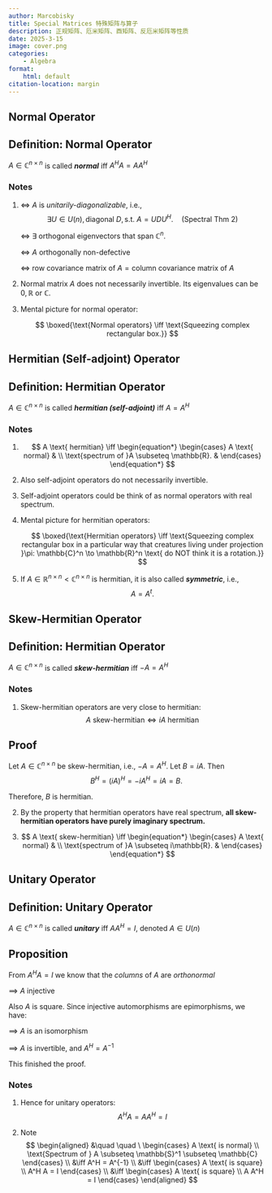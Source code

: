 ```yaml
---
author: Marcobisky
title: Special Matrices 特殊矩阵与算子
description: 正规矩阵、厄米矩阵、酉矩阵、反厄米矩阵等性质
date: 2025-3-15
image: cover.png
categories:
    - Algebra
format: 
    html: default
citation-location: margin
---
```


<!-- ## Big Picture -->

## Normal Operator

<!-- ----------------------------------------- -->
::: {.callout-tip icon=false}
## Definition: Normal Operator
::: {#def-normal-operator .callout-def}
$A \in \mathbb{C}^{n \times n}$ is called ***normal*** iff $A^H A = AA^H$
:::
:::
<!-- ----------------------------------------- -->

### Notes

1. $\iff$ $A$ is *unitarily-diagonalizable*, i.e.,
    $$
    \exists U \in U(n), \text{diagonal } D, \text{s.t. } A = UDU^H. \quad (\text{Spectral Thm 2})
    $$

    $\iff$ $\exists \text{ orthogonal eigenvectors that span } \mathbb{C}^n.$

    $\iff$ $A \text{ orthogonally non-defective}$

    $\iff$ $\text{row covariance matrix of }A = \text{column covariance matrix of }A$

2. Normal matrix $A$ does not necessarily invertible. Its eigenvalues can be $0, \mathbb{R}$ or $\mathbb{C}$.

3. Mental picture for normal operator:

    $$
    \boxed{\text{Normal operators} \iff \text{Squeezing complex rectangular box.}}
    $$

## Hermitian (Self-adjoint) Operator

<!-- ----------------------------------------- -->
::: {.callout-tip icon=false}
## Definition: Hermitian Operator
::: {#def-hermitian-operator .callout-def}
$A \in \mathbb{C}^{n \times n}$ is called ***hermitian (self-adjoint)*** iff $A = A^H$
:::
:::
<!-- ----------------------------------------- -->

### Notes

1. 
$$
A \text{ hermitian}
\iff \begin{equation*}
  \begin{cases} A \text{ normal} &  \\ \text{spectrum of }A \subseteq \mathbb{R}. &  \end{cases}
\end{equation*}
$$

2. Also self-adjoint operators do not necessarily invertible.

3. Self-adjoint operators could be think of as normal operators with real spectrum.

4. Mental picture for hermitian operators:

    $$
    \boxed{\text{Hermitian operators} \iff \text{Squeezing complex rectangular box in a particular way that creatures living under projection }\pi: \mathbb{C}^n \to \mathbb{R}^n \text{ do NOT think it is a rotation.}}
    $$

5. If $A \in \mathbb{R}^{n\times n} < \mathbb{C}^{n\times n}$ is hermitian, it is also called ***symmetric***, i.e.,
    $$
    A = A^t.
    $$


## Skew-Hermitian Operator

<!-- ----------------------------------------- -->
::: {.callout-tip icon=false}
## Definition: Hermitian Operator
::: {#def-skew-hermitian-operator .callout-def}
$A \in \mathbb{C}^{n \times n}$ is called ***skew-hermitian*** iff $-A = A^H$
:::
:::
<!-- ----------------------------------------- -->

### Notes

1. Skew-hermitian operators are very close to hermitian:
    $$
    A \text{ skew-hermitian} \iff iA \text{ hermitian}
    $$

<!-- ----------------------------------------- -->
::: {.callout-note icon=true collapse=true}
## Proof
Let $A \in \mathbb{C}^{n \times n}$ be skew-hermitian, i.e., $-A = A^H$. Let $B = iA$. Then
$$
B^H = (iA)^H = -iA^H = iA = B.
$$

Therefore, $B$ is hermitian.
:::
<!-- ----------------------------------------- -->


2. By the property that hermitian operators have real spectrum, **all skew-hermitian operators have purely imaginary spectrum.**

3.
$$
A \text{ skew-hermitian}
\iff \begin{equation*}
  \begin{cases} A \text{ normal} &  \\ \text{spectrum of }A \subseteq i\mathbb{R}. &  \end{cases}
\end{equation*}
$$

## Unitary Operator

<!-- ----------------------------------------- -->
::: {.callout-tip icon=false}
## Definition: Unitary Operator
::: {#def-unitary-operator .callout-def}
$A \in \mathbb{C}^{n \times n}$ is called ***unitary*** iff $AA^H = I$, denoted $A \in U(n)$
:::
:::
<!-- ----------------------------------------- -->

<!-- ----------------------------------------- -->
::: {.callout-tip icon=false}
## Proposition
::: {#prp- .callout-prp}

\begin{equation*}
    \begin{cases} A \text{ square} &  \\ A^HA = I &  \end{cases}

    \implies A A^H = I
\end{equation*}

:::
:::
<!-- ----------------------------------------- -->

::: {.proof}
From $A^H A = I$ we know that the *columns* of $A$ are *orthonormal*

$\implies$ $A$ injective

Also $A$ is square. Since injective automorphisms are epimorphisms, we have:

$\implies$ $A$ is an isomorphism

$\implies$ $A$ is invertible, and $A^H = A^{-1}$

This finished the proof.
:::

### Notes

1. Hence for unitary operators:
    $$
    A^H A = A A^H = I
    $$

2. Note
$$
\begin{aligned}
    &\quad \quad \ \begin{cases}
        A \text{ is normal} \\
        \text{Spectrum of } A \subseteq \mathbb{S}^1 \subseteq \mathbb{C}
    \end{cases} \\
    &\iff A^H = A^{-1} \\
    &\iff 
    \begin{cases}
        A \text{ is square} \\
        A^H A = I
    \end{cases} \\
    &\iff 
    \begin{cases}
        A \text{ is square} \\
        A A^H = I
    \end{cases}
\end{aligned}
$$


<!-- ## Rotation Matrix (Special Unitary) -->